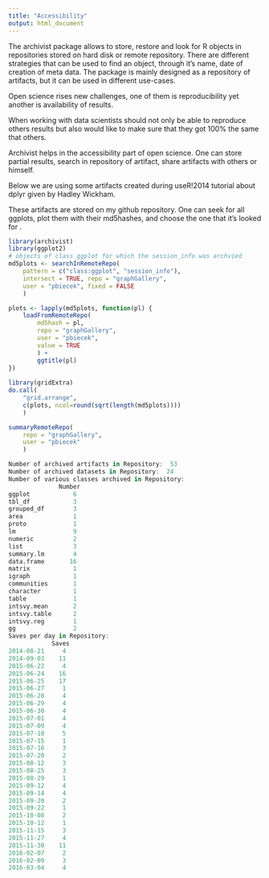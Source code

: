 ```yaml
---
title: "Accessibility"
output: html_document
---
```

<!--
%\VignetteEngine{knitr::knitr}
%\VignetteIndexEntry{Accessibility}
-->

The archivist package allows to store, restore and look for R objects in repositories stored on hard disk or remote repository. There are different strategies that can be used to find an object, through it's name, date of creation of meta data. The package is mainly designed as a repository of artifacts, but it can be used in different use-cases.


Open science rises new challenges, one of them is reproducibility yet another is availability of results.

When working with data scientists should not only be able to reproduce others results 
but also would like to make sure that they got 100% the same that others.

Archivist helps in the accessibility part of open science.
One can store partial results, search in repository of artifact, 
share artifacts with others or himself.

Below we are using some artifacts created during useR!2014 tutorial about dplyr given by Hadley Wickham.

These artifacts are stored on my github repository.
One can seek for all ggplots, plot them with their md5hashes,
and choose the one that it's looked for
.



```r
library(archivist)
library(ggplot2)
# objects of class ggplot for which the session_info was archvied
md5plots <- searchInRemoteRepo(
	pattern = c("class:ggplot", "session_info"), 
	intersect = TRUE, repo = "graphGallery", 
	user = "pbiecek", fixed = FALSE
	)

plots <- lapply(md5plots, function(pl) {
	loadFromRemoteRepo(
		md5hash = pl, 
		repo = "graphGallery",
		user = "pbiecek",
		value = TRUE
		) + 
		ggtitle(pl)
})
	  
library(gridExtra)
do.call(
	"grid.arrange",
	c(plots, ncol=round(sqrt(length(md5plots))))
	)
```


```r
summaryRemoteRepo(
	repo = "graphGallery",
	user = "pbiecek"
	)
```



```r
Number of archived artifacts in Repository:  53 
Number of archived datasets in Repository:  24 
Number of various classes archived in Repository: 
              Number
ggplot            6
tbl_df            3
grouped_df        3
area              1
proto             1
lm                9
numeric           2
list              3
summary.lm        4
data.frame       16
matrix            1
igraph            1
communities       1
character         1
table             1
intsvy.mean       2
intsvy.table      2
intsvy.reg        1
gg                2
Saves per day in Repository: 
            Saves
2014-08-21     4
2014-09-03    11
2015-06-22     4
2015-06-24    16
2015-06-25    17
2015-06-27     1
2015-06-28     4
2015-06-29     4
2015-06-30     4
2015-07-01     4
2015-07-09     4
2015-07-10     5
2015-07-15     1
2015-07-16     3
2015-07-20     2
2015-08-12     3
2015-08-25     3
2015-08-29     1
2015-09-12     4
2015-09-14     4
2015-09-20     2
2015-09-22     1
2015-10-08     2
2015-10-12     1
2015-11-15     3
2015-11-27     4
2015-11-30    11
2016-02-07     2
2016-02-09     3
2016-03-04     4
```

